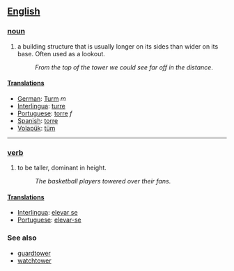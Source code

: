 == [[English]] ==

=== [[noun]] ===
#a building structure that is usually longer on its sides than wider on its base. Often used as a lookout.
#:''From the top of the tower we could see far off in the distance''.

==== [[Translation]]s ====
*[[German]]: [[Turm]] ''m''
*[[Interlingua]]: [[turre]]
*[[Portuguese]]: [[torre]] ''f''
*[[Spanish]]: [[torre]]
*[[Volapük]]: [[tüm]]

----

=== [[verb]] ===
#to be taller, dominant in height.
#:''The basketball players towered over their fans''.

==== [[Translation]]s ====
*[[Interlingua]]: [[elevar se]]
*[[Portuguese]]: [[elevar-se]]

=== See also ===
*[[guardtower]]
*[[watchtower]]
